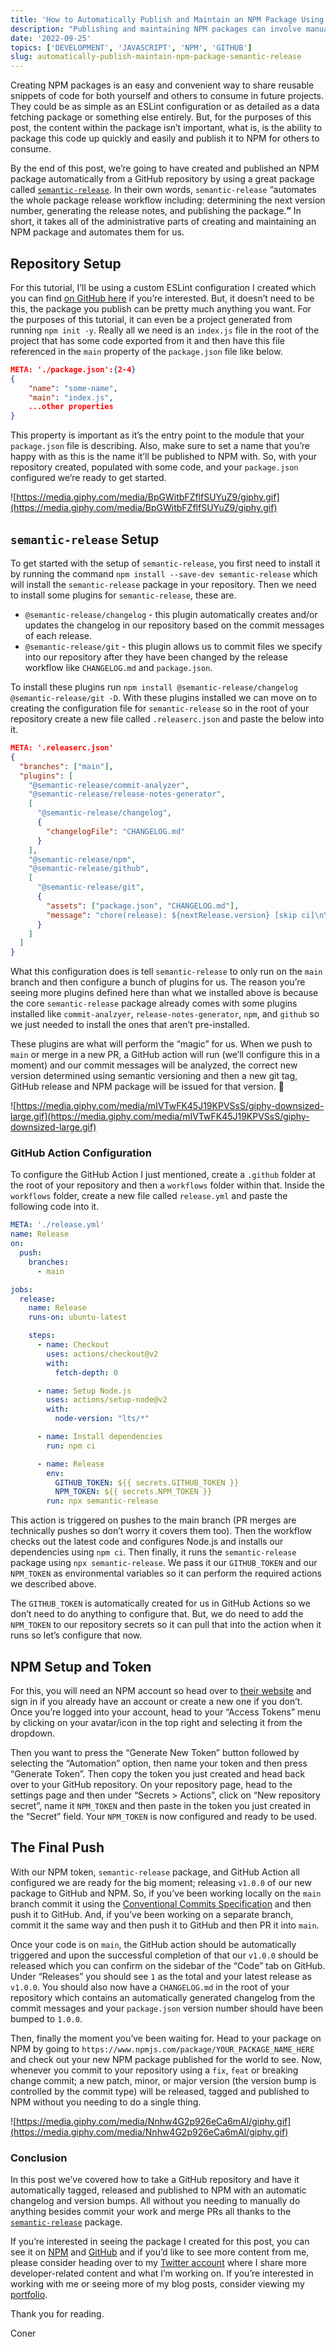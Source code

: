 ```yaml
---
title: 'How to Automatically Publish and Maintain an NPM Package Using `semantic-release`'
description: "Publishing and maintaining NPM packages can involve manual administrative tasks but it doesn't need to. semantic-release can automate it for us, here's how."
date: '2022-09-25'
topics: ['DEVELOPMENT', 'JAVASCRIPT', 'NPM', 'GITHUB']
slug: automatically-publish-maintain-npm-package-semantic-release
---
```


Creating NPM packages is an easy and convenient way to share reusable snippets of code for both yourself and others to consume in future projects. They could be as simple as an ESLint configuration or as detailed as a data fetching package or something else entirely. But, for the purposes of this post, the content within the package isn’t important, what is, is the ability to package this code up quickly and easily and publish it to NPM for others to consume.

By the end of this post, we’re going to have created and published an NPM package automatically from a GitHub repository by using a great package called [`semantic-release`](https://github.com/semantic-release/semantic-release). In their own words, `semantic-release` “automates the whole package release workflow including: determining the next version number, generating the release notes, and publishing the package.**”** In short, it takes all of the administrative parts of creating and maintaining an NPM package and automates them for us.

## Repository Setup

For this tutorial, I’ll be using a custom ESLint configuration I created which you can find [on GitHub here](https://github.com/conermurphy/eslint-config-conermurphy) if you’re interested. But, it doesn’t need to be this, the package you publish can be pretty much anything you want. For the purposes of this tutorial, it can even be a project generated from running `npm init -y`. Really all we need is an `index.js` file in the root of the project that has some code exported from it and then have this file referenced in the `main` property of the `package.json` file like below.

```json
META: './package.json':{2-4}
{
	"name": "some-name",
	"main": "index.js",
	...other properties
}
```

This property is important as it’s the entry point to the module that your `package.json` file is describing. Also, make sure to set a name that you’re happy with as this is the name it’ll be published to NPM with. So, with your repository created, populated with some code, and your `package.json` configured we’re ready to get started.

![https://media.giphy.com/media/BpGWitbFZflfSUYuZ9/giphy.gif](https://media.giphy.com/media/BpGWitbFZflfSUYuZ9/giphy.gif)

## `semantic-release` Setup

To get started with the setup of `semantic-release`, you first need to install it by running the command `npm install --save-dev semantic-release` which will install the `semantic-release` package in your repository. Then we need to install some plugins for `semantic-release`, these are.

- `@semantic-release/changelog` - this plugin automatically creates and/or updates the changelog in our repository based on the commit messages of each release.
- `@semantic-release/git` - this plugin allows us to commit files we specify into our repository after they have been changed by the release workflow like `CHANGELOG.md` and `package.json`.

To install these plugins run `npm install @semantic-release/changelog @semantic-release/git -D`. With these plugins installed we can move on to creating the configuration file for `semantic-release` so in the root of your repository create a new file called `.releaserc.json` and paste the below into it.

```json
META: '.releaserc.json'
{
  "branches": ["main"],
  "plugins": [
    "@semantic-release/commit-analyzer",
    "@semantic-release/release-notes-generator",
    [
      "@semantic-release/changelog",
      {
        "changelogFile": "CHANGELOG.md"
      }
    ],
    "@semantic-release/npm",
    "@semantic-release/github",
    [
      "@semantic-release/git",
      {
        "assets": ["package.json", "CHANGELOG.md"],
        "message": "chore(release): ${nextRelease.version} [skip ci]\n\n${nextRelease.notes}"
      }
    ]
  ]
}
```

What this configuration does is tell `semantic-release` to only run on the `main` branch and then configure a bunch of plugins for us. The reason you’re seeing more plugins defined here than what we installed above is because the core `semantic-release` package already comes with some plugins installed like `commit-analzyer`, `release-notes-generator`, `npm`, and `github` so we just needed to install the ones that aren’t pre-installed.

These plugins are what will perform the “magic” for us. When we push to `main` or merge in a new PR, a GitHub action will run (we’ll configure this in a moment) and our commit messages will be analyzed, the correct new version determined using semantic versioning and then a new git tag, GitHub release and NPM package will be issued for that version. 🤯

![https://media.giphy.com/media/mIVTwFK45J19KPVSsS/giphy-downsized-large.gif](https://media.giphy.com/media/mIVTwFK45J19KPVSsS/giphy-downsized-large.gif)

### GitHub Action Configuration

To configure the GitHub Action I just mentioned, create a `.github` folder at the root of your repository and then a `workflows` folder within that. Inside the `workflows` folder, create a new file called `release.yml` and paste the following code into it.

```yaml
META: './release.yml'
name: Release
on:
  push:
    branches:
      - main

jobs:
  release:
    name: Release
    runs-on: ubuntu-latest

    steps:
      - name: Checkout
        uses: actions/checkout@v2
        with:
          fetch-depth: 0

      - name: Setup Node.js
        uses: actions/setup-node@v2
        with:
          node-version: "lts/*"

      - name: Install dependencies
        run: npm ci

      - name: Release
        env:
          GITHUB_TOKEN: ${{ secrets.GITHUB_TOKEN }}
          NPM_TOKEN: ${{ secrets.NPM_TOKEN }}
        run: npx semantic-release
```

This action is triggered on pushes to the main branch (PR merges are technically pushes so don’t worry it covers them too). Then the workflow checks out the latest code and configures Node.js and installs our dependencies using `npm ci`. Then finally, it runs the `semantic-release` package using `npx semantic-release`. We pass it our `GITHUB_TOKEN` and our `NPM_TOKEN` as environmental variables so it can perform the required actions we described above.

The `GITHUB_TOKEN` is automatically created for us in GitHub Actions so we don’t need to do anything to configure that. But, we do need to add the `NPM_TOKEN` to our repository secrets so it can pull that into the action when it runs so let’s configure that now.

## NPM Setup and Token

For this, you will need an NPM account so head over to [their website](https://www.npmjs.com/) and sign in if you already have an account or create a new one if you don’t. Once you’re logged into your account, head to your “Access Tokens” menu by clicking on your avatar/icon in the top right and selecting it from the dropdown.

Then you want to press the “Generate New Token” button followed by selecting the “Automation” option, then name your token and then press “Generate Token”. Then copy the token you just created and head back over to your GitHub repository. On your repository page, head to the settings page and then under “Secrets > Actions”, click on “New repository secret”, name it `NPM_TOKEN` and then paste in the token you just created in the “Secret” field. Your `NPM_TOKEN` is now configured and ready to be used.

## The Final Push

With our NPM token, `semantic-release` package, and GitHub Action all configured we are ready for the big moment; releasing `v1.0.0` of our new package to GitHub and NPM. So, if you’ve been working locally on the `main` branch commit it using the [Conventional Commits Specification](https://www.conventionalcommits.org/en/v1.0.0/) and then push it to GitHub. And, if you’ve been working on a separate branch, commit it the same way and then push it to GitHub and then PR it into `main`.

Once your code is on `main`, the GitHub action should be automatically triggered and upon the successful completion of that our `v1.0.0` should be released which you can confirm on the sidebar of the “Code” tab on GitHub. Under “Releases” you should see `1` as the total and your latest release as `v1.0.0`. You should also now have a `CHANGELOG.md` in the root of your repository which contains an automatically generated changelog from the commit messages and your `package.json` version number should have been bumped to `1.0.0`.

Then, finally the moment you’ve been waiting for. Head to your package on NPM by going to `https://www.npmjs.com/package/YOUR_PACKAGE_NAME_HERE` and check out your new NPM package published for the world to see. Now, whenever you commit to your repository using a `fix`, `feat` or breaking change commit; a new patch, minor, or major version (the version bump is controlled by the commit type) will be released, tagged and published to NPM without you needing to do a single thing.

![https://media.giphy.com/media/Nnhw4G2p926eCa6mAl/giphy.gif](https://media.giphy.com/media/Nnhw4G2p926eCa6mAl/giphy.gif)

### Conclusion

In this post we’ve covered how to take a GitHub repository and have it automatically tagged, released and published to NPM with an automatic changelog and version bumps. All without you needing to manually do anything besides commit your work and merge PRs all thanks to the [`semantic-release`](https://github.com/semantic-release/semantic-release) package.

If you’re interested in seeing the package I created for this post, you can see it on [NPM](https://www.npmjs.com/package/eslint-config-conermurphy) and [GitHub](https://github.com/conermurphy/eslint-config-conermurphy) and if you’d like to see more content from me, please consider heading over to my [Twitter account](https://twitter.com/mrConerMurphy/) where I share more developer-related content and what I’m working on. If you’re interested in working with me or seeing more of my blog posts, consider viewing my [portfolio](https://conermurphy.com/).

Thank you for reading.

Coner
